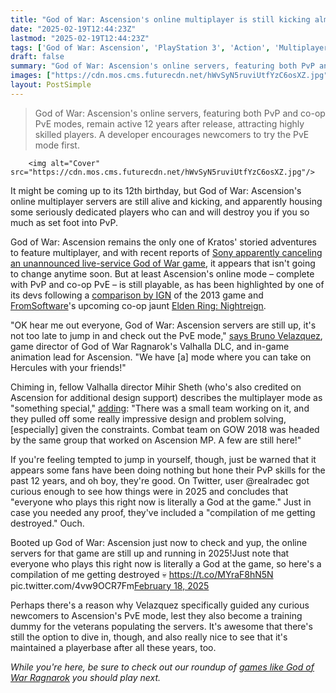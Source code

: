 ```yaml
---
title: "God of War: Ascension's online multiplayer is still kicking almost 12 years on, but its veterans will destroy you on sight: 'Everyone who plays this right now is literally a God'"
date: "2025-02-19T12:44:23Z"
lastmod: "2025-02-19T12:44:23Z"
tags: ['God of War: Ascension', 'PlayStation 3', 'Action', 'Multiplayer', 'PvP', 'Co-op', 'Hack and Slash']
draft: false
summary: "God of War: Ascension's online servers, featuring both PvP and co-op PvE modes, remain active 12 years after release, attracting highly skilled players.  A developer encourages newcomers to try the PvE mode first."
images: ["https://cdn.mos.cms.futurecdn.net/hWvSyN5ruviUtfYzC6osXZ.jpg"]
layout: PostSimple
---
```

> God of War: Ascension's online servers, featuring both PvP and co-op PvE modes, remain active 12 years after release, attracting highly skilled players.  A developer encourages newcomers to try the PvE mode first.


        <img alt="Cover" src="https://cdn.mos.cms.futurecdn.net/hWvSyN5ruviUtfYzC6osXZ.jpg"/>
        
It might be coming up to its 12th birthday, but God of War: Ascension's online multiplayer servers are still alive and kicking, and apparently housing some seriously dedicated players who can and will destroy you if you so much as set foot into PvP.

God of War: Ascension remains the only one of Kratos' storied adventures to feature multiplayer, and with recent reports of [<u>Sony apparently canceling an unannounced live-service God of War game</u>](https://www.gamesradar.com/platforms/playstation/playstation-cancels-unannounced-live-service-god-of-war-game-from-demons-soul-remake-studio-and-live-service-game-from-days-gone-dev/), it appears that isn't going to change anytime soon. But at least Ascension's online mode – complete with PvP and co-op PvE – is still playable, as has been highlighted by one of its devs following a [<u>comparison by IGN</u>](https://www.ign.com/articles/elden-ring-nightreign-channels-the-spirit-of-a-forgotten-god-of-war-game) of the 2013 game and [FromSoftware](https://www.gamesradar.com/tag/fromsoftware/)'s upcoming co-op jaunt [<u>Elden Ring: Nightreign</u>](https://www.gamesradar.com/games/action-rpg/elden-ring-nightreign-guide/).

"OK hear me out everyone, God of War: Ascension servers are still up, it's not too late to jump in and check out the PvE mode," [<u>says Bruno Velazquez</u>](https://x.com/brunovelazquez/status/1891892449234014575), game director of God of War Ragnarok's Valhalla DLC, and in-game animation lead for Ascension. "We have [a] mode where you can take on Hercules with your friends!"

Chiming in, fellow Valhalla director Mihir Sheth (who's also credited on Ascension for additional design support) describes the multiplayer mode as "something special," [<u>adding</u>](https://x.com/youtheremehere/status/1891961519270687039): "There was a small team working on it, and they pulled off some really impressive design and problem solving, [especially] given the constraints. Combat team on GOW 2018 was headed by the same group that worked on Ascension MP. A few are still here!"

If you're feeling tempted to jump in yourself, though, just be warned that it appears some fans have been doing nothing but hone their PvP skills for the past 12 years, and oh boy, they're good. On Twitter, user @realradec got curious enough to see how things were in 2025 and concludes that "everyone who plays this right now is literally a God at the game." Just in case you needed any proof, they've included a "compilation of me getting destroyed." Ouch.

Booted up God of War: Ascension just now to check and yup, the online servers for that game are still up and running in 2025!Just note that everyone who plays this right now is literally a God at the game, so here's a compilation of me getting destroyed 💀 https://t.co/MYraF8hN5N pic.twitter.com/4vw9OCR7Fm[February 18, 2025](https://twitter.com/cantworkitout/status/1891908525703524741)

Perhaps there's a reason why Velazquez specifically guided any curious newcomers to Ascension's PvE mode, lest they also become a training dummy for the veterans populating the servers. It's awesome that there's still the option to dive in, though, and also really nice to see that it's maintained a playerbase after all these years, too.

*While you're here, be sure to check out our roundup of *[<u><em>games like God of War Ragnarok</em></u>](https://www.gamesradar.com/games-like-god-of-war/)* you should play next.*
        